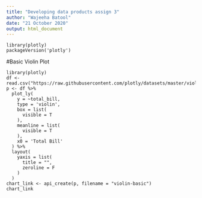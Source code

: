 ```yaml
---
title: "Developing data products assign 3"
author: "Wajeeha Batool"
date: "21 October 2020"
output: html_document
---
```


```
library(plotly)
packageVersion('plotly')
```
#Basic Violin Plot

```
library(plotly)
df <- read.csv("https://raw.githubusercontent.com/plotly/datasets/master/violin_data.csv")
p <- df %>%
  plot_ly(
    y = ~total_bill,
    type = 'violin',
    box = list(
      visible = T
    ),
    meanline = list(
      visible = T
    ),
    x0 = 'Total Bill'
  ) %>% 
  layout(
    yaxis = list(
      title = "",
      zeroline = F
    )
  )
chart_link <- api_create(p, filename = "violin-basic")
chart_link
```
